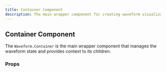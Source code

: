 ```yaml
---
title: Container Component
description: The main wrapper component for creating waveform visualizations
---
```


## Container Component

The `Waveform.Container` is the main wrapper component that manages the waveform state and provides context to its children.

### Props
